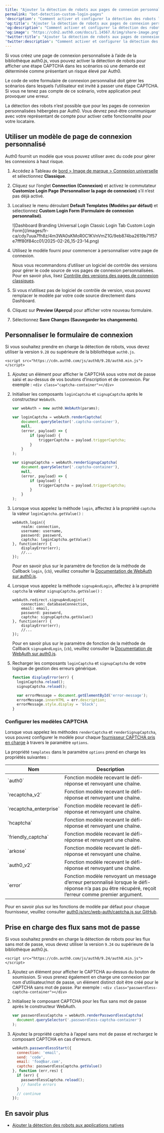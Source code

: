```yaml
---
title: "Ajouter la détection de robots aux pages de connexion personnalisées"
permalink: "bot-detection-custom-login-pages"
'description': "Comment activer et configurer la détection des robots lors de l’utilisation de pages de connexion personnalisées créées avec la bibliothèque auth0.js."
'og:title': "Ajouter la détection de robots aux pages de connexion personnalisées"
'og:description': "Comment activer et configurer la détection des robots lors de l’utilisation de pages de connexion personnalisées créées avec la bibliothèque auth0.js."
'og:image': "https://cdn2.auth0.com/docs/1.14567.0/img/share-image.png"
'twitter:title': "Ajouter la détection de robots aux pages de connexion personnalisées"
'twitter:description': "Comment activer et configurer la détection des robots lors de l’utilisation de pages de connexion personnalisées créées avec la bibliothèque auth0.js."
---
```


Si vous créez une page de connexion personnalisée à l’aide de la bibliothèque auth0.js, vous pouvez activer la détection de robots pour afficher une étape CAPTCHA dans les scénarios où une demande est déterminée comme présentant un risque élevé par Auth0.

Le code de votre formulaire de connexion personnalisé doit gérer les scénarios dans lesquels l’utilisateur est invité à passer une étape CAPTCHA. Si vous ne tenez pas compte de ce scénario, votre application peut provoquer une erreur.

<Callout icon="file-lines" color="#0EA5E9" iconType="regular">

La détection des robots n’est possible que pour les pages de connexion personnalisées hébergées par Auth0. Vous devrez peut-être communiquer avec votre représentant de compte pour activer cette fonctionnalité pour votre locataire.

</Callout>

## Utiliser un modèle de page de connexion personnalisé

Auth0 fournit un modèle que vous pouvez utiliser avec du code pour gérer les connexions à haut risque.

1. Accédez à Tableau de [bord > Image de marque > Connexion universelle](https://manage.auth0.com/#/login_settings) et sélectionnez **Classique**.
2. Cliquez sur l’onglet **Connection (Connexion)** et activez le commutateur **Customize Login Page (Personnaliser la page de connexion)** s’il n’est pas déjà activé.
3. Localisez le menu déroulant **Default Templates (Modèles par défaut)** et sélectionnez **Custom Login Form (Formulaire de connexion personnalisé)**.

   <Frame>![Dashboard Branding Universal Login Classic Login Tab Custom Login Form](/images/fr-ca/cdy7uua7fh8z/4m3WA0sKMoR0C1KVnVmZ1G/9eb874ba2619b71f57e7fff80f84cc01/2025-02-26_15-23-14.png)</Frame>

4. Utilisez le modèle fourni pour commencer à personnaliser votre page de connexion.

   <Callout icon="file-lines" color="#0EA5E9" iconType="regular">

   Nous vous recommandons d’utiliser un logiciel de contrôle des versions pour gérer le code source de vos pages de connexion personnalisées. Pour en savoir plus, lisez [Contrôle des versions des pages de connexion classiques](/docs/fr-ca/customize/login-pages/classic-login/version-control).

   </Callout>

5. Si vous n’utilisez pas de logiciel de contrôle de version, vous pouvez remplacer le modèle par votre code source directement dans Dashboard.
6. Cliquez sur **Preview (Aperçu)** pour afficher votre nouveau formulaire.
7. Sélectionnez **Save Changes (Sauvegarder les changements)**.

## Personnaliser le formulaire de connexion

Si vous souhaitez prendre en charge la détection de robots, vous devez utiliser la version `9.28` ou supérieure de la bibliothèque `auth0.js`.

`<script src="https://cdn.auth0.com/js/auth0/9.28/auth0.min.js"></script>`

1. Ajoutez un élément pour afficher le CAPTCHA sous votre mot de passe saisi et au-dessus de vos boutons d’inscription et de connexion. Par exemple : `<div class="captcha-container"></div>`
2. Initialiser les composants `loginCaptcha` et `signupCaptcha` après le constructeur `WebAuth`.

   ```javascript lines
   var webAuth = new auth0.WebAuth(params);

   var loginCaptcha = webAuth.renderCaptcha(
       document.querySelector('.captcha-container'),
       null,
       (error, payload) => {
           if (payload) {
               triggerCaptcha = payload.triggerCaptcha;
           }
       }
   );

   var signupCaptcha = webAuth.renderSignupCaptcha(
       document.querySelector('.captcha-container'),
       null,
       (error, payload) => {
           if (payload) {
               triggerCaptcha = payload.triggerCaptcha;
           }
       }
   );
   ```

   

   
3. Lorsque vous appelez la méthode `login`, affectez à la propriété `captcha` la valeur `loginCaptcha.getValue()` :

   ```text lines
   webAuth.login({
       realm: connection,
       username: username,
       password: password,
       captcha: loginCaptcha.getValue()
   }, function(err) {
       displayError(err);
       //...
   });
   ```

   

   

   Pour en savoir plus sur le paramètre de fonction de la méthode de Callback `login`, (`cb`), veuillez consulter la [Documentation de WebAuth sur auth0.js](https://auth0.github.io/auth0.js/global.html#login).
4. Lorsque vous appelez la méthode `signupAndLogin`, affectez à la propriété `captcha` la valeur `signupCaptcha.getValue()` :

   ```text lines
   webAuth.redirect.signupAndLogin({
       connection: databaseConnection,
       email: email,
       password: password,
       captcha: signupCaptcha.getValue()
   }, function(err) {
       displayError(err);
       //...
   });
   ```

   

   

   Pour en savoir plus sur le paramètre de fonction de la méthode de Callback `signupAndLogin`, (`cb`), veuillez consulter la [Documentation de WebAuth sur auth0.js](https://auth0.github.io/auth0.js/global.html#login).
5. Recharger les composants `loginCaptcha` et `signupCaptcha` de votre logique de gestion des erreurs générique.

   ```javascript lines
   function displayError(err) {
     loginCaptcha.reload();
     signupCaptcha.reload();

     var errorMessage = document.getElementById('error-message');
     errorMessage.innerHTML = err.description;
     errorMessage.style.display = 'block';
   }
   ```

   

   

### Configurer les modèles CAPTCHA

Lorsque vous appelez les méthodes `renderCaptcha` et `renderSignupCaptcha`, vous pouvez configurer le modèle pour chaque [fournisseur CAPTCHA pris en charge](/docs/fr-ca/secure/attack-protection/bot-detection/configure-captcha) à travers le paramètre `options`.

La propriété `templates` dans le paramètre `options` prend en charge les propriétés suivantes :

<table class="table"><thead>
<tr>
<th><strong>Nom</strong></th>
<th><strong>Description</strong></th>
</tr>
</thead>
<tbody>
<tr>
<td>`auth0`</td>
<td>Fonction modèle recevant le défi-réponse et renvoyant une chaîne.</td>
</tr>
<tr>
<td>`recaptcha_v2`</td>
<td>Fonction modèle recevant le défi-réponse et renvoyant une chaîne.</td>
</tr>
<tr>
<td>`recaptcha_enterprise`</td>
<td>Fonction modèle recevant le défi-réponse et renvoyant une chaîne.</td>
</tr>
<tr>
<td>`hcaptcha`</td>
<td>Fonction modèle recevant le défi-réponse et renvoyant une chaîne.</td>
</tr>
<tr>
<td>`friendly_captcha`</td>
<td>Fonction modèle recevant le défi-réponse et renvoyant une chaîne.</td>
</tr>
<tr>
<td>`arkose`</td>
<td>Fonction modèle recevant le défi-réponse et renvoyant une chaîne.</td>
</tr>
<tr>
<td>`auth0_v2`</td>
<td>Fonction modèle recevant le défi-réponse et renvoyant une chaîne.</td>
</tr>
<tr>
<td>`error`</td>
<td>Fonction modèle renvoyant un message d’erreur personnalisé lorsque le défi-réponse n’a pas pu être récupéré, reçoit l’erreur comme premier argument.</td>
</tr>
</tbody>
</table>

Pour en savoir plus sur les fonctions de modèle par défaut pour chaque fournisseur, veuillez consulter [auth0.js/src/web-auth/captcha.js sur GitHub](https://github.com/auth0/auth0.js/blob/a3ddc0905a5da33aa190a9098467576976b95ec8/src/web-auth/captcha.js#L28).

## Prise en charge des flux sans mot de passe

Si vous souhaitez prendre en charge la détection de robots pour les flux sans mot de passe, vous devez utiliser la version `9.24` ou supérieure de la bibliothèque auth0.js.

`<script src="https://cdn.auth0.com/js/auth0/9.24/auth0.min.js"></script>`

1. Ajoutez un élément pour afficher le CAPTCHA au-dessus du bouton de soumission. Si vous prenez également en charge une connexion par nom d’utilisateur/mot de passe, un élément distinct doit être créé pour le CAPTCHA sans mot de passe. Par exemple : `<div class="passwordless-captcha-container"></div>`
2. Initialisez le composant CAPTCHA pour les flux sans mot de passe après le constructeur WebAuth.

   ```javascript lines
   var passwordlessCaptcha = webAuth.renderPasswordlessCaptcha(
     document.querySelector('.passwordless-captcha-container')
   );
   ```

   

   
3. Ajoutez la propriété captcha à l’appel sans mot de passe et rechargez le composant CAPTCHA en cas d’erreurs.

   ```javascript lines
   webAuth.passwordlessStart({
     connection: 'email',
     send: 'code',
     email: 'foo@bar.com',
     captcha: passwordlessCaptcha.getValue()
   }, function (err,res) {
     if (err) {
       passwordlessCaptcha.reload();
       // handle errors
     }
     // continue
   });
   ```

   

   

## En savoir plus

* [Ajouter la détection des robots aux applications natives](/docs/fr-ca/secure/attack-protection/bot-detection/bot-detection-native-apps)